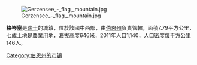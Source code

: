 [[Image:Gerzensee_-_flag,_mountain.jpg|right]]

'''格岑塞'''是[[瑞士|瑞士]]的城鎮，位於該國中西部，由[[伯恩州|伯恩州]]負責管轄，面積7.79平方公里，七成土地是農業用地，海拔高度646米，2011年人口1,140，人口密度每平方公里146人。

{{Switzerland-geo-stub}}
[[Category:伯恩州的市镇|Category:伯恩州的市镇]]